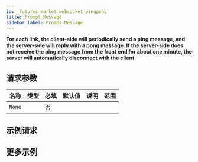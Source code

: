 ```yaml
---
id: _futures_market_websocket_pingpong
title: Prompt Message
sidebar_label: Prompt Message
---
```


**For each link, the client-side will periodically send a ping message, and the server-side will reply with a pong message. If the server-side does not receive the ping message from the front end for about one minute, the server will automatically disconnect with the client.**

## 请求参数

| 名称   | 类型 | 必填 | 默认值 | 说明 | 范围 |
| ------ | ---- | ---- | ------ | ---- | ---- |
| `None` |      | 否   |        |      |      |

## 示例请求

## 更多示例
